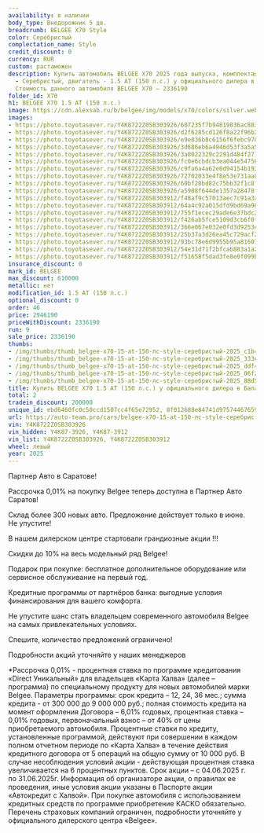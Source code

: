 ```yaml
---
availability: в наличии
body_type: Внедорожник 5 дв.
breadcrumb: BELGEE X70 Style
color: Серебристый
complectation_name: Style
credit_discount: 0
currency: RUR
custom: растаможен
description: Купить автомобиль BELGEE X70 2025 года выпуска, комплектация Style, цвет
  - Серебристый, двигатель - 1.5 AT (150 л.с.) у официального дилера в г. Балаково.
  Стоимость данного автомобиля BELGEE X70 – 2336190
folder_id: X70
h1: BELGEE X70 1.5 AT (150 л.с.)
image: https://cdn.alexsab.ru/b/belgee/img/models/x70/colors/silver.webp
images:
- https://photo.toyotasever.ru/Y4K8722Z0SB303926/607235f7b94819836ac883bbc54c1b4c.jpeg
- https://photo.toyotasever.ru/Y4K8722Z0SB303926/d2f6285cd126f8a22f96b20ada8333e3.jpeg
- https://photo.toyotasever.ru/Y4K8722Z0SB303926/e9e036b8c6156f6febc978d12d9ddf40.jpeg
- https://photo.toyotasever.ru/Y4K8722Z0SB303926/3d686eb6a4946d53f3a5a54dd7c06f23.jpeg
- https://photo.toyotasever.ru/Y4K8722Z0SB303926/3a0022329c2291d484f271b3a2188d50.jpeg
- https://photo.toyotasever.ru/Y4K8722Z0SB303926/fc0e6cbdcb3ea044e54756e142553898.jpeg
- https://photo.toyotasever.ru/Y4K8722Z0SB303926/c9fa6a4a62e0d94154b19264c89751bc.jpeg
- https://photo.toyotasever.ru/Y4K8722Z0SB303926/72702033e4f8e53e731aa8d9fca07cb5.jpeg
- https://photo.toyotasever.ru/Y4K8722Z0SB303926/60bf20bd82c75bb32f1c8f3a5aaafa41.jpeg
- https://photo.toyotasever.ru/Y4K8722Z0SB303926/a5908f644de1357a28478f4e7a6fc3fd.jpeg
- https://photo.toyotasever.ru/Y4K8722Z0SB303912/f48af9c57013aec7c91a3a47a0a9bf44.jpg
- https://photo.toyotasever.ru/Y4K8722Z0SB303912/64a4c92a015dfd9bd69a983f40625b9c.jpg
- https://photo.toyotasever.ru/Y4K8722Z0SB303912/755f1ecec29ade6e37bdc24193523f88.jpg
- https://photo.toyotasever.ru/Y4K8722Z0SB303912/f426ab5fce5109d3cb6f0facd83f9de0.jpeg
- https://photo.toyotasever.ru/Y4K8722Z0SB303912/366e067e032e0fd3d9253e6e58aec3af.jpeg
- https://photo.toyotasever.ru/Y4K8722Z0SB303912/25b37a3d26ea45c729acf29537933766.jpeg
- https://photo.toyotasever.ru/Y4K8722Z0SB303912/93bc78e6d9955b95a81607b5f1c86038.jpeg
- https://photo.toyotasever.ru/Y4K8722Z0SB303912/54e31d71f2bfcab883a1a29f9ba4d8b5.jpeg
- https://photo.toyotasever.ru/Y4K8722Z0SB303912/f51658f5dad3fe8e0f099ba2bce1afb7.jpeg
insurance_discount: 0
mark_id: BELGEE
max_discount: 610000
metallic: нет
modification_id: 1.5 AT (150 л.с.)
optional_discount: 0
order: 46
price: 2946190
priceWithDiscount: 2336190
run: 9
sale_price: 2336190
thumbs:
- /img/thumbs/thumb_belgee-x70-15-at-150-лс-style-серебристый-2025_c1b4c_0.webp
- /img/thumbs/thumb_belgee-x70-15-at-150-лс-style-серебристый-2025_333e3_1.webp
- /img/thumbs/thumb_belgee-x70-15-at-150-лс-style-серебристый-2025_ddf40_2.webp
- /img/thumbs/thumb_belgee-x70-15-at-150-лс-style-серебристый-2025_06f23_3.webp
- /img/thumbs/thumb_belgee-x70-15-at-150-лс-style-серебристый-2025_88d50_4.webp
title: Купить BELGEE X70 1.5 AT (150 л.с.) у официального дилера в Балаково
total: 2
tradein_discount: 200000
unique_id: ebd6460fc0c50ccd1507cc4f65e72952, 8f012688e84741d975744676590778e2
url: https://auto-team.pro/cars/belgee-x70-15-at-150-лс-style-серебристый-2025/
vin: Y4K8722Z0SB303926
vin_hidden: Y4K87-3926, Y4K87-3912
vin_list: Y4K8722Z0SB303926, Y4K8722Z0SB303912
wheel: левый
year: 2025
---
```

<p>
 Партнер Авто в Саратове!
</p>
<p>
</p>
<p>
 Рассрочка 0,01% на покупку Belgee теперь доступна в Партнер Авто Саратов!
</p>
<p>
 Склад более 300 новых авто. Предложение действует только в июне. He упустите!
</p>
<p>
</p>
<p>
 В нашем дилерском центре стартовали грандиозные акции !!!
</p>
<p>
</p>
<p>
 Скидки дo 10% нa весь модельный ряд Belgee!
</p>
<p>
 Подарок при покупке: бесплатное дополнительное оборудование или сервисное обслуживание на первый год.
</p>
<p>
 Кредитные программы от партнёров банка: выгодные условия финансирования для вашего комфорта.
</p>
<p>
</p>
<p>
 Не упустите шанс стать владельцем современного автомобиля Belgee на самых привлекательных условиях.
</p>
<p>
 Спешите, количество предложений ограничено!
</p>
<p>
</p>
<p>
 Подробности акций уточняйте у наших менеджеров
</p>
<p>
</p>
<p>
 *Рассрочка 0,01% - процентная ставка по программе кредитования «Dirесt Уникальный» для владельцев «Карта Халва» (далее – программа) по специальному продукту для новых автомобилей марки Belgee. Параметры программы: срок кредита – 12, 24, 36 мес.; сумма кредита - от 300 000 до 9 000 000 руб.; полная стоимость кредита на момент оформления Договора – 6,01% годовых, процентная ставка – 0,01% годовых, первоначальный взнос – от 40% от цены приобретаемого автомобиля. Процентные ставки по кредиту, установленные программой, действуют при совершении в каждом полном отчетном периоде по «Карта Халва» в течение действия кредитного договора от 5 операций на общую сумму от 10 000 руб. В случае несоблюдения условий акции - действующая процентная ставка увеличивается на 6 процентных пунктов. Срок акции – с 04.06.2025 г. по 31.06.2025г. Информация об организаторе акции, о правилах ее проведения, иные условия акции указаны в Паспорте акции «Автокредит с Халвой». При покупке автомобиля с использованием кредитных средств по программе приобретение КАСКО обязательно. Перечень страховых компаний ограничен, подробности уточняйте у официального дилерского центра «Belgee».
</p>
